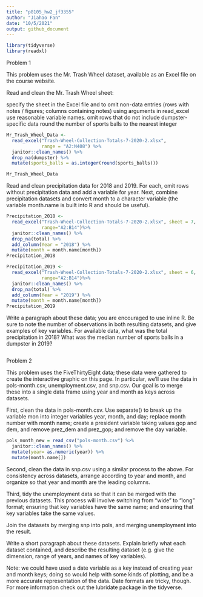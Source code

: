 ```yaml
---
title: "p8105_hw2_jf3355"
author: "Jiahao Fan"
date: "10/5/2021"
output: github_document
---
```


```r
library(tidyverse)
library(readxl)
```

Problem 1

This problem uses the Mr. Trash Wheel dataset, available as an Excel file on the course website.

Read and clean the Mr. Trash Wheel sheet:

specify the sheet in the Excel file and to omit non-data entries (rows with notes / figures; columns containing notes) using arguments in read_excel
use reasonable variable names.
omit rows that do not include dumpster-specific data
round the number of sports balls to the nearest integer
```r
Mr_Trash_Wheel_Data <- 
  read_excel("Trash-Wheel-Collection-Totals-7-2020-2.xlsx", 
             range = "A2:N408") %>%
  janitor::clean_names() %>%
  drop_na(dumpster) %>%
  mutate(sports_balls = as.integer(round(sports_balls)))

Mr_Trash_Wheel_Data
```

Read and clean precipitation data for 2018 and 2019. For each, omit rows without precipitation data and add a variable for year. Next, combine precipitation datasets and convert month to a character variable (the variable month.name is built into R and should be useful).

```r
Precipitation_2018 <- 
  read_excel("Trash-Wheel-Collection-Totals-7-2020-2.xlsx", sheet = 7, 
             range="A2:B14")%>%
  janitor::clean_names() %>%
  drop_na(total) %>%
  add_column(Year = "2018") %>%
  mutate(month = month.name[month])
Precipitation_2018
```
```r
Precipitation_2019 <- 
  read_excel("Trash-Wheel-Collection-Totals-7-2020-2.xlsx", sheet = 6, 
             range="A2:B14")%>%
  janitor::clean_names() %>%
  drop_na(total) %>%
  add_column(Year = "2019") %>%
  mutate(month = month.name[month])
Precipitation_2019
```


Write a paragraph about these data; you are encouraged to use inline R. Be sure to note the number of observations in both resulting datasets, and give examples of key variables. For available data, what was the total precipitation in 2018? What was the median number of sports balls in a dumpster in 2019?


```r

```


Problem 2

This problem uses the FiveThirtyEight data; these data were gathered to create the interactive graphic on this page. In particular, we’ll use the data in pols-month.csv, unemployment.csv, and snp.csv. Our goal is to merge these into a single data frame using year and month as keys across datasets.

First, clean the data in pols-month.csv. Use separate() to break up the variable mon into integer variables year, month, and day; replace month number with month name; create a president variable taking values gop and dem, and remove prez_dem and prez_gop; and remove the day variable.

```r
pols_month_new = read_csv("pols-month.csv") %>%
  janitor::clean_names() %>%
  mutate(year= as.numeric(year)) %>%
  mutate(month.name[])
```


Second, clean the data in snp.csv using a similar process to the above. For consistency across datasets, arrange according to year and month, and organize so that year and month are the leading columns.

Third, tidy the unemployment data so that it can be merged with the previous datasets. This process will involve switching from “wide” to “long” format; ensuring that key variables have the same name; and ensuring that key variables take the same values.

Join the datasets by merging snp into pols, and merging unemployment into the result.

Write a short paragraph about these datasets. Explain briefly what each dataset contained, and describe the resulting dataset (e.g. give the dimension, range of years, and names of key variables).

Note: we could have used a date variable as a key instead of creating year and month keys; doing so would help with some kinds of plotting, and be a more accurate representation of the data. Date formats are tricky, though. For more information check out the lubridate package in the tidyverse.


